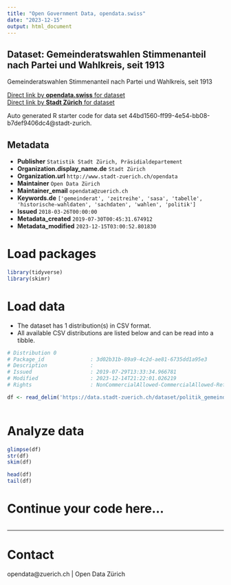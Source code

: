 ```yaml
---
title: "Open Government Data, opendata.swiss"
date: "2023-12-15"
output: html_document
---
```


## Dataset: Gemeinderatswahlen Stimmenanteil nach Partei und Wahlkreis, seit 1913

Gemeinderatswahlen Stimmenanteil nach Partei und Wahlkreis, seit 1913

[Direct link by **opendata.swiss** for dataset](https://opendata.swiss/de/dataset/gemeinderatswahlen-stimmenanteil-nach-partei-und-wahlkreis-seit-19131)<br>
[Direct link by **Stadt Zürich** for dataset](https://data.stadt-zuerich.ch/dataset/politik_gemeinderatswahlen_stimmant_seit1913_od7000)

Auto generated R starter code for data set 44bd1560-ff99-4e54-bb08-b7def9406dc4@stadt-zurich.

## Metadata

- **Publisher** `Statistik Stadt Zürich, Präsidialdepartement`
- **Organization.display_name.de** `Stadt Zürich`
- **Organization.url** `http://www.stadt-zuerich.ch/opendata`
- **Maintainer** `Open Data Zürich`
- **Maintainer_email** `opendata@zuerich.ch`
- **Keywords.de** `['gemeinderat', 'zeitreihe', 'sasa', 'tabelle', 'historische-wahldaten', 'sachdaten', 'wahlen', 'politik']`
- **Issued** `2018-03-26T00:00:00`
- **Metadata_created** `2019-07-30T00:45:31.674912`
- **Metadata_modified** `2023-12-15T03:00:52.801830`


# Load packages

```r

library(tidyverse)
library(skimr)

```

# Load data

-   The dataset has 1 distribution(s) in CSV format.
-   All available CSV distributions are listed below and can be read into a tibble.

```r

# Distribution 0
# Package_id               : 3d02b31b-89a9-4c2d-ae81-6735dd1a95e3
# Description              : 
# Issued                   : 2019-07-29T13:33:34.966781
# Modified                 : 2023-12-14T21:22:01.026219
# Rights                   : NonCommercialAllowed-CommercialAllowed-ReferenceNotRequired

df <- read_delim('https://data.stadt-zuerich.ch/dataset/politik_gemeinderatswahlen_stimmant_seit1913_od7000/download/POL700OD7000.csv')



```

# Analyze data

```r

glimpse(df)
str(df)
skim(df)

head(df)
tail(df)

```

# Continue your code here...

```r

```

------------------------------------------------------------------------

# Contact

opendata@zuerich.ch | Open Data Zürich
